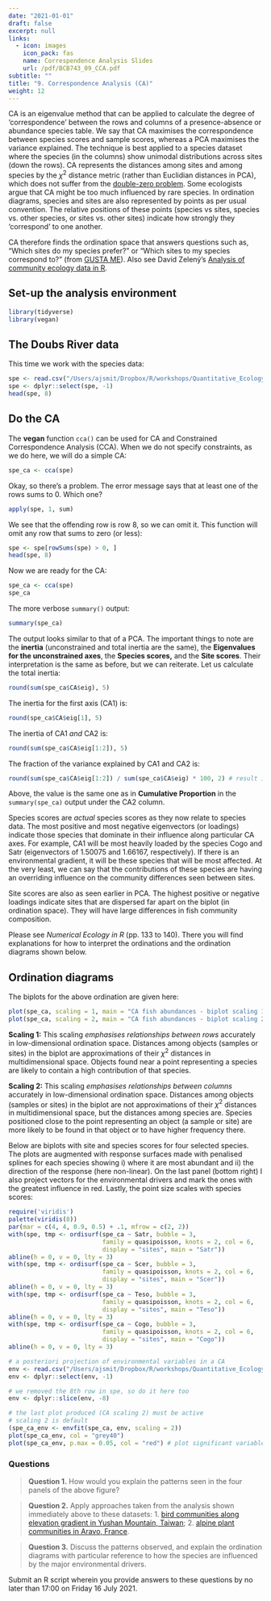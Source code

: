 ```yaml
---
date: "2021-01-01"
draft: false
excerpt: null
links:
  - icon: images
    icon_pack: fas
    name: Correspendence Analysis Slides
    url: /pdf/BCB743_09_CCA.pdf
subtitle: ""
title: "9. Correspondence Analysis (CA)"
weight: 12
---
```


<!--- # Topic 9: Correspondence Analysis (CA) --->

CA is an eigenvalue method that can be applied to calculate the degree of 'correspondence' between the rows and columns of a presence-absence or abundance species table. We say that CA maximises the correspondence between species scores and sample scores, whereas a PCA maximises the variance explained. The technique is best applied to a species dataset where the species (in the columns) show unimodal distributions across sites (down the rows). CA represents the distances among sites and among species by the $\chi^{2}$ distance metric (rather than Euclidian distances in PCA), which does not suffer from the [double-zero problem](https://www.davidzeleny.net/anadat-r/doku.php/en:similarity#:~:text=Chi%2Dsquare%20distances.-,Double%2Dzero%20problem,which%20similarity%2Fdistance%20is%20calculated.&text=The%20fact%20that%20the%20mesic,or%20difference%20between%20both%20samples.). Some ecologists argue that CA might be too much influenced by rare species. In ordination diagrams, species and sites are also represented by points as per usual convention. The relative positions of these points (species vs sites, species vs. other species, or sites vs. other sites) indicate how strongly they 'correspond' to one another.

CA therefore finds the ordination space that answers questions such as, "Which sites do my species prefer?" or "Which sites to my species correspond to?" (from [GUSTA ME](https://sites.google.com/site/mb3gustame/indirect-gradient-analysis/ca)). Also see David Zelený's [Analysis of community ecology data in R](https://www.davidzeleny.net/anadat-r/doku.php/en:ca_dca).

## Set-up the analysis environment

```r
library(tidyverse)
library(vegan)
```

## The Doubs River data

This time we work with the species data:

```r
spe <- read.csv("/Users/ajsmit/Dropbox/R/workshops/Quantitative_Ecology/Num_Ecol_R_book_ed1/DoubsSpe.csv")
spe <- dplyr::select(spe, -1)
head(spe, 8)
```

## Do the CA

The **vegan** function `cca()` can be used for CA and Constrained Correspondence Analysis (CCA). When we do not specify constraints, as we do here, we will do a simple CA:

```r
spe_ca <- cca(spe)
```

Okay, so there's a problem. The error message says that at least one of the rows sums to 0. Which one?

```r
apply(spe, 1, sum)
```

We see that the offending row is row 8, so we can omit it. This function will omit any row that sums to zero (or less):

```r
spe <- spe[rowSums(spe) > 0, ]
head(spe, 8)
```

Now we are ready for the CA:

```r
spe_ca <- cca(spe)
spe_ca
```

The more verbose `summary()` output:

```r
summary(spe_ca)
```

The output looks similar to that of a PCA. The important things to note are the **inertia** (unconstrained and total inertia are the same), the **Eigenvalues for the unconstrained axes**, the **Species scores,** and the **Site scores**. Their interpretation is the same as before, but we can reiterate. Let us calculate the total inertia:

```r
round(sum(spe_ca$CA$eig), 5)
```

The inertia for the first axis (CA1) is:

```r
round(spe_ca$CA$eig[1], 5)
```

The inertia of CA1 *and* CA2 is:

```r
round(sum(spe_ca$CA$eig[1:2]), 5)
```

The fraction of the variance explained by CA1 and CA2 is:

```r
round(sum(spe_ca$CA$eig[1:2]) / sum(spe_ca$CA$eig) * 100, 2) # result in %
```

Above, the value is the same one as in **Cumulative Proportion** in the `summary(spe_ca)` output under the CA2 column.

Species scores are *actual* species scores as they now relate to species data. The most positive and most negative eigenvectors (or loadings) indicate those species that dominate in their influence along particular CA axes. For example, CA1 will be most heavily loaded by the species Cogo and Satr (eigenvectors of 1.50075 and 1.66167, respectively). If there is an environmental gradient, it will be these species that will be most affected. At the very least, we can say that the contributions of these species are having an overriding influence on the community differences seen between sites.

Site scores are also as seen earlier in PCA. The highest positive or negative loadings indicate sites that are dispersed far apart on the biplot (in ordination space). They will have large differences in fish community composition.

Please see *Numerical Ecology in R* (pp. 133 to 140). There you will find explanations for how to interpret the ordinations and the ordination diagrams shown below.

## Ordination diagrams

The biplots for the above ordination are given here:

```r
plot(spe_ca, scaling = 1, main = "CA fish abundances - biplot scaling 1")
plot(spe_ca, scaling = 2, main = "CA fish abundances - biplot scaling 2")
```

**Scaling 1:** This scaling *emphasises relationships between rows* accurately in low-dimensional ordination space. Distances among objects (samples or sites) in the biplot are approximations of their $\chi^{2}$ distances in multidimensional space. Objects found near a point representing a species are likely to contain a high contribution of that species.

**Scaling 2:** This scaling *emphasises relationships between columns* accurately in low-dimensional ordination space. Distances among objects (samples or sites) in the biplot are not approximations of their $\chi^{2}$ distances in multidimensional space, but the distances among species are. Species positioned close to the point representing an object (a sample or site) are more likely to be found in that object or to have higher frequency there.

Below are biplots with site and species scores for four selected species. The plots are augmented with response surfaces made with penalised splines for each species showing i) where it are most abundant and ii) the direction of the response (here non-linear). On the last panel (bottom right) I also project vectors for the environmental drivers and mark the ones with the greatest influence in red. Lastly, the point size scales with species scores:

```r
require('viridis')
palette(viridis(8))
par(mar = c(4, 4, 0.9, 0.5) + .1, mfrow = c(2, 2))
with(spe, tmp <- ordisurf(spe_ca ~ Satr, bubble = 3,
                          family = quasipoisson, knots = 2, col = 6,
                          display = "sites", main = "Satr"))
abline(h = 0, v = 0, lty = 3)
with(spe, tmp <- ordisurf(spe_ca ~ Scer, bubble = 3,
                          family = quasipoisson, knots = 2, col = 6,
                          display = "sites", main = "Scer"))
abline(h = 0, v = 0, lty = 3)
with(spe, tmp <- ordisurf(spe_ca ~ Teso, bubble = 3,
                          family = quasipoisson, knots = 2, col = 6,
                          display = "sites", main = "Teso"))
abline(h = 0, v = 0, lty = 3)
with(spe, tmp <- ordisurf(spe_ca ~ Cogo, bubble = 3,
                          family = quasipoisson, knots = 2, col = 6,
                          display = "sites", main = "Cogo"))
abline(h = 0, v = 0, lty = 3)

# a posteriori projection of environmental variables in a CA
env <- read.csv("/Users/ajsmit/Dropbox/R/workshops/Quantitative_Ecology/Num_Ecol_R_book_ed1/DoubsEnv.csv")
env <- dplyr::select(env, -1)

# we removed the 8th row in spe, so do it here too
env <- dplyr::slice(env, -8)

# the last plot produced (CA scaling 2) must be active
# scaling 2 is default
(spe_ca_env <- envfit(spe_ca, env, scaling = 2))
plot(spe_ca_env, col = "grey40")
plot(spe_ca_env, p.max = 0.05, col = "red") # plot significant variables with a different colour
```

### Questions

> **Question 1.** How would you explain the patterns seen in the four panels of the above figure?

> **Question 2.** Apply approaches taken from the analysis shown immediately above to these datasets: 1. [bird communities along elevation gradient in Yushan Mountain, Taiwan](https://www.davidzeleny.net/anadat-r/doku.php/en:data:ybirds); 2. [alpine plant communities in Aravo, France](https://www.davidzeleny.net/anadat-r/doku.php/en:data:aravo).

> **Question 3.** Discuss the patterns observed, and explain the ordination diagrams with particular reference to how the species are influenced by the major environmental drivers.

Submit an R script wherein you provide answers to these questions by no later than 17:00 on Friday 16 July 2021.
